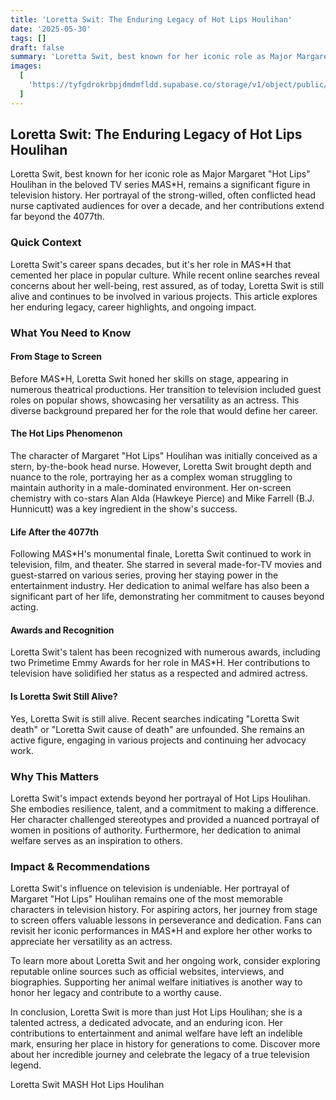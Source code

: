 ```yaml
---
title: 'Loretta Swit: The Enduring Legacy of Hot Lips Houlihan'
date: '2025-05-30'
tags: []
draft: false
summary: 'Loretta Swit, best known for her iconic role as Major Margaret "Hot Lips" Houlihan in the beloved TV series M*A*S*H, remains a significant figure in television history. Her portrayal of the strong-willed, often conflicted head nurse captivated audiences for over a decade, and her contributions extend far beyond the 4077th.'
images:
  [
    'https://tyfgdrokrbpjdmdmfldd.supabase.co/storage/v1/object/public/image/2025-05-31-00-05-09-281+02-00.jpg',
  ]
---
```


## Loretta Swit: The Enduring Legacy of Hot Lips Houlihan

Loretta Swit, best known for her iconic role as Major Margaret "Hot Lips" Houlihan in the beloved TV series M*A*S\*H, remains a significant figure in television history. Her portrayal of the strong-willed, often conflicted head nurse captivated audiences for over a decade, and her contributions extend far beyond the 4077th.

### Quick Context

Loretta Swit's career spans decades, but it's her role in M*A*S\*H that cemented her place in popular culture. While recent online searches reveal concerns about her well-being, rest assured, as of today, Loretta Swit is still alive and continues to be involved in various projects. This article explores her enduring legacy, career highlights, and ongoing impact.

### What You Need to Know

#### From Stage to Screen

Before M*A*S\*H, Loretta Swit honed her skills on stage, appearing in numerous theatrical productions. Her transition to television included guest roles on popular shows, showcasing her versatility as an actress. This diverse background prepared her for the role that would define her career.

#### The Hot Lips Phenomenon

The character of Margaret "Hot Lips" Houlihan was initially conceived as a stern, by-the-book head nurse. However, Loretta Swit brought depth and nuance to the role, portraying her as a complex woman struggling to maintain authority in a male-dominated environment. Her on-screen chemistry with co-stars Alan Alda (Hawkeye Pierce) and Mike Farrell (B.J. Hunnicutt) was a key ingredient in the show's success.

#### Life After the 4077th

Following M*A*S\*H's monumental finale, Loretta Swit continued to work in television, film, and theater. She starred in several made-for-TV movies and guest-starred on various series, proving her staying power in the entertainment industry. Her dedication to animal welfare has also been a significant part of her life, demonstrating her commitment to causes beyond acting.

#### Awards and Recognition

Loretta Swit's talent has been recognized with numerous awards, including two Primetime Emmy Awards for her role in M*A*S\*H. Her contributions to television have solidified her status as a respected and admired actress.

#### Is Loretta Swit Still Alive?

Yes, Loretta Swit is still alive. Recent searches indicating "Loretta Swit death" or "Loretta Swit cause of death" are unfounded. She remains an active figure, engaging in various projects and continuing her advocacy work.

### Why This Matters

Loretta Swit's impact extends beyond her portrayal of Hot Lips Houlihan. She embodies resilience, talent, and a commitment to making a difference. Her character challenged stereotypes and provided a nuanced portrayal of women in positions of authority. Furthermore, her dedication to animal welfare serves as an inspiration to others.

### Impact & Recommendations

Loretta Swit's influence on television is undeniable. Her portrayal of Margaret "Hot Lips" Houlihan remains one of the most memorable characters in television history. For aspiring actors, her journey from stage to screen offers valuable lessons in perseverance and dedication. Fans can revisit her iconic performances in M*A*S\*H and explore her other works to appreciate her versatility as an actress.

To learn more about Loretta Swit and her ongoing work, consider exploring reputable online sources such as official websites, interviews, and biographies. Supporting her animal welfare initiatives is another way to honor her legacy and contribute to a worthy cause.

In conclusion, Loretta Swit is more than just Hot Lips Houlihan; she is a talented actress, a dedicated advocate, and an enduring icon. Her contributions to entertainment and animal welfare have left an indelible mark, ensuring her place in history for generations to come. Discover more about her incredible journey and celebrate the legacy of a true television legend.

Loretta Swit
MASH
Hot Lips Houlihan
